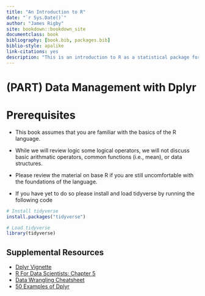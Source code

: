 ```yaml
--- 
title: "An Introduction to R"
date: "`r Sys.Date()`"
author: "James Rigby"
site: bookdown::bookdown_site
documentclass: book
bibliography: [book.bib, packages.bib]
biblio-style: apalike
link-citations: yes
description: "This is an introduction to R as a statistical package for psychological research."
---
```

# (PART) Data Management with Dplyr {-}

# Prerequisites

- This book assumes that you are familiar with the basics of the R language.

- While we will review logic some logical operators, we will not discuss basic arithmatic operators, common functions (i.e., mean), or data structures. 

- Please review the material on base R if you are still uncomfortable with the foundations of the language.

- If you have yet to do so please install and load tidyverse by running the following code

```r
# Install tidyverse
install.packages("tidyverse")

# Load tidyverse
library(tidyverse)
```


## Supplemental Resources

<div class = semiemph>

- [Dplyr Vignette](https://cran.r-project.org/web/packages/dplyr/vignettes/dplyr.html)
- [R For Data Scientists: Chapter 5](http://r4ds.had.co.nz/transform.html)
- [Data Wrangling Cheatsheet](https://www.rstudio.com/wp-content/uploads/2015/02/data-wrangling-cheatsheet.pdf)
- [50 Examples of Dplyr](https://www.listendata.com/2016/08/dplyr-tutorial.html)

</div>

